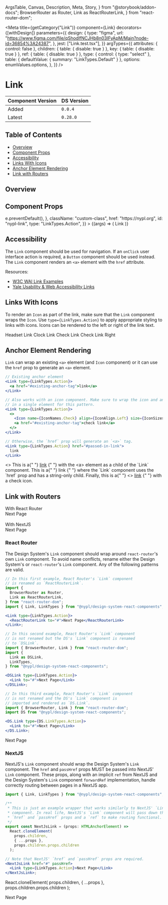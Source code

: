  ArgsTable,
  Canvas,
  Description,
  Meta,
  Story,
} from "@storybook/addon-docs";
  BrowserRouter as Router,
  Link as ReactRouterLink,
} from "react-router-dom";



<Meta
  title={getCategory("Link")}
  component={Link}
  decorators={[withDesign]}
  parameters={{
    design: {
      type: "figma",
      url: "https://www.figma.com/file/qShodlfNCJHb8n03IFyApM/Main?node-id=36854%3A24387",
    },
    jest: ["Link.test.tsx"],
  }}
  argTypes={{
    attributes: { control: false },
    children: { table: { disable: true } },
    key: { table: { disable: true } },
    ref: { table: { disable: true } },
    type: {
      control: { type: "select" },
      table: { defaultValue: { summary: "LinkTypes.Default" } },
      options: enumValues.options,
    },
  }}
/>

# Link

| Component Version | DS Version |
| ----------------- | ---------- |
| Added             | `0.0.4`    |
| Latest            | `0.28.0`   |

## Table of Contents

- [Overview](#overview)
- [Component Props](#component-props)
- [Accessibility](#accessibility)
- [Links With Icons](#links-with-icons)
- [Anchor Element Rendering](#anchor-element-rendering)
- [Link with Routers](#link-with-routers)

## Overview

<Description of={Link} />

## Component Props

<Canvas withToolbar>
  <Story
    name="Link with Controls"
    args={{
      attributes: {
        rel: "nofollow",
        onClick: (e) => e.preventDefault(),
      },
      className: "custom-class",
      href: "https://nypl.org",
      id: "nypl-link",
      type: "LinkTypes.Action",
    }}
  >
    {(args) => (
      <Link {...args} type={enumValues.getValue(args.type)}>
        Link
      </Link>
    )}
  </Story>
</Canvas>

<ArgsTable story="Link with Controls" />

## Accessibility

The `Link` component should be used for navigation. If an `onClick` user
interface action is required, a `Button` component should be used instead. The
`Link` component renders an `<a>` element with the `href` attribute.

Resources:

- [W3C WAI Link Examples](https://www.w3.org/TR/wai-aria-practices-1.1/examples/link/link.html)
- [Yale Usability & Web Accessibility Links](https://usability.yale.edu/web-accessibility/articles/links)

## Links With Icons

To render an `Icon` as part of the link, make sure that the `Link` component
wraps the `Icon`. Use `type={LinkTypes.Action}` to apply appropriate styling to
links with icons. Icons can be rendered to the left or right of the link text.

<Canvas>
  <Story name="With Icons">
    <VStack spacing="xs" align="flex-start">
      <Link type={LinkTypes.Action} href="#passed-in-link">
        <Icon name="headset" align={IconAlign.Left} size={IconSizes.Small} />
        Headset Link
      </Link>
      <Link type={LinkTypes.Action} href="#passed-in-link">
        <Icon name="clock" align={IconAlign.Left} size={IconSizes.Small} />
        Clock Link
      </Link>
      <Link type={LinkTypes.Action} href="#passed-in-link">
        <Icon
          name={IconNames.Check}
          align={IconAlign.Left}
          size={IconSizes.Small}
        />
        Check Link
      </Link>
      <Link type={LinkTypes.Action} href="#passed-in-link-right">
        Check Link Right
        <Icon
          name={IconNames.Check}
          align={IconAlign.Right}
          size={IconSizes.Small}
        />
      </Link>
    </VStack>
  </Story>
</Canvas>

## Anchor Element Rendering

`Link` can wrap an existing `<a>` element (and `Icon` component) or it
can use the `href` prop to generate an `<a>` element.

```jsx
// Existing anchor element
<Link type={LinkTypes.Action}>
  <a href="#existing-anchor-tag">link</a>
</Link>

// Also works with an icon component. Make sure to wrap the icon and anchor
// in a single element for this pattern.
<Link type={LinkTypes.Action}>
  <>
    <Icon name={IconNames.Check} align={IconAlign.Left} size={IconSizes.Small} />
    <a href="#existing-anchor-tag">check link</a>
  </>
</Link>

// Otherwise, the `href` prop will generate an `<a>` tag.
<Link type={LinkTypes.Action} href="#passed-in-link">
  link
</Link>
```

<Canvas>
  <Story name="Anchor Element Rendering">
    <>
      This is a{" "}
      <Link type={LinkTypes.Action}>
        <a href="#existing-anchor-tag">link</a>
      </Link>{" "}
      with the &lt;a&gt; element as a child of the `Link` component. This is a{" "}
      <Link type={LinkTypes.Action} href="#passed-in-link">
        link
      </Link>{" "}
      where the `Link` component uses the `href` prop and has a string-only
      child. Finally, this is a{" "}
      <Link type={LinkTypes.Action}>
        <>
          <Icon
            name={IconNames.Check}
            align={IconAlign.Left}
            size={IconSizes.Small}
          />
          <a href="#existing-anchor-tag">link</a>
        </>
      </Link>{" "}
      with a check icon.
    </>
  </Story>
</Canvas>

## Link with Routers

<Canvas>
  <Story name="Link with Routers">
    <div>With React Router</div>
    <Router>
      <Link type={LinkTypes.Action}>
        <ReactRouterLink to="#">Next Page</ReactRouterLink>
      </Link>
    </Router>
    <br />
    <br />
    <div>With NextJS</div>
    <NextJsLink href="#" passHref>
      <Link type={LinkTypes.Action}>Next Page</Link>
    </NextJsLink>
  </Story>
</Canvas>

### React Router

The Design System's `Link` component should wrap around `react-router`'s own
`Link` component. To avoid name conflicts, rename either the Design System's
or `react-router`'s `Link` component. Any of the following patterns are valid.

```jsx
// In this first example, React Router's `Link` component
// is renamed as `ReactRouterLink`.
import {
  BrowserRouter as Router,
  Link as ReactRouterLink,
} from "react-router-dom";
import { Link, LinkTypes } from "@nypl/design-system-react-components";

<Link type={LinkTypes.Action}>
  <ReactRouterLink to="#">Next Page</ReactRouterLink>
</Link>;

// In this second example, React Router's `Link` component
// is not renamed but the DS's `Link` component is renamed
// to `DSLink`.
import { BrowserRouter, Link } from "react-router-dom";
import {
  Link as DSLink,
  LinkTypes,
} from "@nypl/design-system-react-components";

<DSLink type={LinkTypes.Action}>
  <Link to="#">Next Page</Link>
</DSLink>;

// In this third example, React Router's `Link` component
// is not renamed and the DS's `Link` component is
// imported and rendered as `DS.Link`.
import { BrowserRouter, Link } from "react-router-dom";
import DS from "@nypl/design-system-react-components";

<DS.Link type={DS.LinkTypes.Action}>
  <Link to="#">Next Page</Link>
</DS.Link>;
```

<Canvas>
  <DSProvider>
    <Router>
      <Link type={LinkTypes.Action}>
        <ReactRouterLink to="#">Next Page</ReactRouterLink>
      </Link>
    </Router>
  </DSProvider>
</Canvas>

### NextJS

NextJS's `Link` component should wrap the Design System's `Link` component.
The `href` and `passHref` props MUST be passed into NextJS' `Link` component.
These props, along with an implicit `ref` from NextJS and the Design System's
`Link` component `forwardRef` implementation, handle correctly routing between
pages in a NextJS app.

```jsx
import { Link, LinkTypes } from "@nypl/design-system-react-components";

/**
 * This is just an example wrapper that works similarly to NextJS' `Link`
 * component. In real life, NextJS's `Link` component will pass down the
 * `href` and `passHref` props and a `ref` to make routing functional.
 */
export const NextJsLink = (props: HTMLAnchorElement) =>
  React.cloneElement(
    props.children,
    { ...props },
    props.children.props.children
  );

// Note that NextJS' `href` and `passHref` props are required.
<NextJsLink href="#" passHref>
  <Link type={LinkTypes.Action}>Next Page</Link>
</NextJsLink>;
```

  React.cloneElement(
    props.children,
    { ...props },
    props.children.props.children
  );

<Canvas>
  <DSProvider>
    <NextJsLink href="#" passHref>
      <Link type={LinkTypes.Action}>Next Page</Link>
    </NextJsLink>
  </DSProvider>
</Canvas>
